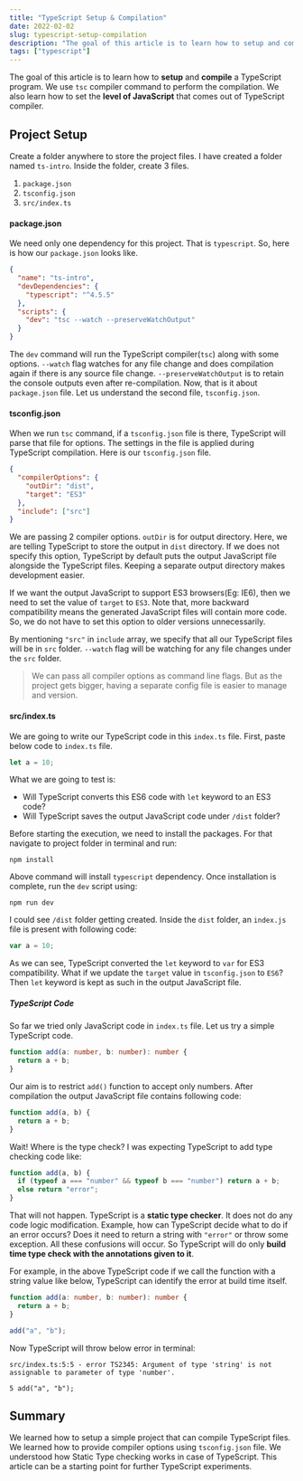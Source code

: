 ```yaml
---
title: "TypeScript Setup & Compilation"
date: 2022-02-02
slug: typescript-setup-compilation
description: "The goal of this article is to learn how to setup and compile a TypeScript program. We use tsc compiler command to perform the compilation. We also learn how to set the level of JavaScript that comes out of TypeScript compiler."
tags: ["typescript"]
---
```


The goal of this article is to learn how to **setup** and **compile** a TypeScript program. We use `tsc` compiler command to perform the compilation. We also learn how to set the **level of JavaScript** that comes out of TypeScript compiler.

## Project Setup

Create a folder anywhere to store the project files. I have created a folder named `ts-intro`. Inside the folder, create 3 files.

1. `package.json`
2. `tsconfig.json`
3. `src/index.ts`

#### package.json

We need only one dependency for this project. That is `typescript`. So, here is how our `package.json` looks like.

```json
{
  "name": "ts-intro",
  "devDependencies": {
    "typescript": "^4.5.5"
  },
  "scripts": {
    "dev": "tsc --watch --preserveWatchOutput"
  }
}
```

The `dev` command will run the TypeScript compiler(`tsc`) along with some options. `--watch` flag watches for any file change and does compilation again if there is any source file change. `--preserveWatchOutput` is to retain the console outputs even after re-compilation.
Now, that is it about `package.json` file. Let us understand the second file, `tsconfig.json`.

#### tsconfig.json

When we run `tsc` command, if a `tsconfig.json` file is there, TypeScript will parse that file for options. The settings in the file is applied during TypeScript compilation. Here is our `tsconfig.json` file.

```json
{
  "compilerOptions": {
    "outDir": "dist",
    "target": "ES3"
  },
  "include": ["src"]
}
```

We are passing 2 compiler options. `outDir` is for output directory. Here, we are telling TypeScript to store the output in `dist` directory. If we does not specify this option, TypeScript by default puts the output JavaScript file alongside the TypeScript files. Keeping a separate output directory makes development easier.

If we want the output JavaScript to support ES3 browsers(Eg: IE6), then we need to set the value of `target` to `ES3`. Note that, more backward compatibility means the generated JavaScript files will contain more code. So, we do not have to set this option to older versions unnecessarily.

By mentioning `"src"` in `include` array, we specify that all our TypeScript files will be in `src` folder. `--watch` flag will be watching for any file changes under the `src` folder.

> We can pass all compiler options as command line flags. But as the project gets bigger, having a separate config file is easier to manage and version.

#### src/index.ts

We are going to write our TypeScript code in this `index.ts` file. First, paste below code to `index.ts` file.

```javascript
let a = 10;
```

What we are going to test is:

- Will TypeScript converts this ES6 code with `let` keyword to an ES3 code?
- Will TypeScript saves the output JavaScript code under `/dist` folder?

Before starting the execution, we need to install the packages. For that navigate to project folder in terminal and run:

```
npm install
```

Above command will install `typescript` dependency. Once installation is complete, run the `dev` script using:

```
npm run dev
```

I could see `/dist` folder getting created. Inside the `dist` folder, an `index.js` file is present with following code:

```javascript
var a = 10;
```

As we can see, TypeScript converted the `let` keyword to `var` for ES3 compatibility. What if we update the `target` value in `tsconfig.json` to `ES6`? Then `let` keyword is kept as such in the output JavaScript file.

##### TypeScript Code

So far we tried only JavaScript code in `index.ts` file. Let us try a simple TypeScript code.

```typescript
function add(a: number, b: number): number {
  return a + b;
}
```

Our aim is to restrict `add()` function to accept only numbers. After compilation the output JavaScript file contains following code:

```javascript
function add(a, b) {
  return a + b;
}
```

Wait! Where is the type check? I was expecting TypeScript to add type checking code like:

```javascript
function add(a, b) {
  if (typeof a === "number" && typeof b === "number") return a + b;
  else return "error";
}
```

That will not happen. TypeScript is a **static type checker**. It does not do any code logic modification. Example, how can TypeScript decide what to do if an error occurs? Does it need to return a string with `"error"` or throw some exception. All these confusions will occur. So TypeScript will do only **build time type check with the annotations given to it**.

For example, in the above TypeScript code if we call the function with a string value like below, TypeScript can identify the error at build time itself.

```typescript
function add(a: number, b: number): number {
  return a + b;
}

add("a", "b");
```

Now TypeScript will throw below error in terminal:

```
src/index.ts:5:5 - error TS2345: Argument of type 'string' is not assignable to parameter of type 'number'.

5 add("a", "b");
```

## Summary

We learned how to setup a simple project that can compile TypeScript files. We learned how to provide compiler options using `tsconfig.json` file. We understood how Static Type checking works in case of TypeScript. This article can be a starting point for further TypeScript experiments.
